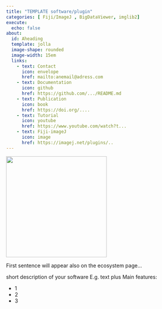 ```yaml
---
title: "TEMPLATE software/plugin"
categories: [ Fiji/ImageJ , BigDataViewer, imglib2] 
execute:
  echo: false
about: 
  id: Aheading
  template: jolla
  image-shape: rounded
  image-width: 15em
  links:
    - text: Contact
      icon: envelope
      href: mailto:anemail@adress.com
    - text: Documentation
      icon: github
      href: https://github.com/.../README.md
    - text: Publication
      icon: book
      href: https://doi.org/....
    - text: Tutorial
      icon: youtube
      href: https://www.youtube.com/watch?t...
    - text: Fiji-imageJ
      icon: image
      href: https://imagej.net/plugins/..
---
```


::: {.alignleft}
![](Template.png){width=275}
 
First sentence will appear also on the ecosystem page... 

short description of your software 
E.g. text plus Main features:

- 1 
- 2
- 3
:::
